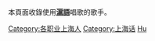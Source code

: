 本頁面收錄使用'''[[滬語|滬語]]'''唱歌的歌手。

[[Category:各职业上海人|Category:各职业上海人]]
[[Category:上海话|Category:上海话]]
[[Category:各語言歌手|Hu]]